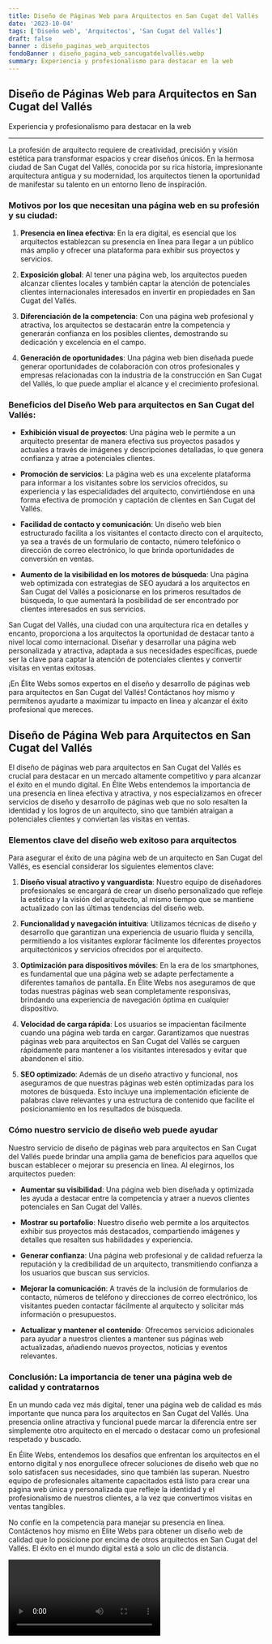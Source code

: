 ```yaml
---
title: Diseño de Páginas Web para Arquitectos en San Cugat del Vallés
date: '2023-10-04'
tags: ['Diseño web', 'Arquitectos', 'San Cugat del Vallés']
draft: false
banner : diseño_paginas_web_arquitectos
fondoBanner : diseño_pagina_web_sancugatdelvallés.webp
summary: Experiencia y profesionalismo para destacar en la web
---
```


## Diseño de Páginas Web para Arquitectos en San Cugat del Vallés

Experiencia y profesionalismo para destacar en la web

---

La profesión de arquitecto requiere de creatividad, precisión y visión estética para transformar espacios y crear diseños únicos. En la hermosa ciudad de San Cugat del Vallés, conocida por su rica historia, impresionante arquitectura antigua y su modernidad, los arquitectos tienen la oportunidad de manifestar su talento en un entorno lleno de inspiración.

### Motivos por los que necesitan una página web en su profesión y su ciudad:

1. **Presencia en línea efectiva**: En la era digital, es esencial que los arquitectos establezcan su presencia en línea para llegar a un público más amplio y ofrecer una plataforma para exhibir sus proyectos y servicios.

2. **Exposición global**: Al tener una página web, los arquitectos pueden alcanzar clientes locales y también captar la atención de potenciales clientes internacionales interesados en invertir en propiedades en San Cugat del Vallés.

3. **Diferenciación de la competencia**: Con una página web profesional y atractiva, los arquitectos se destacarán entre la competencia y generarán confianza en los posibles clientes, demostrando su dedicación y excelencia en el campo.

4. **Generación de oportunidades**: Una página web bien diseñada puede generar oportunidades de colaboración con otros profesionales y empresas relacionadas con la industria de la construcción en San Cugat del Vallés, lo que puede ampliar el alcance y el crecimiento profesional.

### Beneficios del Diseño Web para arquitectos en San Cugat del Vallés:

- **Exhibición visual de proyectos**: Una página web le permite a un arquitecto presentar de manera efectiva sus proyectos pasados y actuales a través de imágenes y descripciones detalladas, lo que genera confianza y atrae a potenciales clientes.

- **Promoción de servicios**: La página web es una excelente plataforma para informar a los visitantes sobre los servicios ofrecidos, su experiencia y las especialidades del arquitecto, convirtiéndose en una forma efectiva de promoción y captación de clientes en San Cugat del Vallés.

- **Facilidad de contacto y comunicación**: Un diseño web bien estructurado facilita a los visitantes el contacto directo con el arquitecto, ya sea a través de un formulario de contacto, número telefónico o dirección de correo electrónico, lo que brinda oportunidades de conversión en ventas.

- **Aumento de la visibilidad en los motores de búsqueda**: Una página web optimizada con estrategias de SEO ayudará a los arquitectos en San Cugat del Vallés a posicionarse en los primeros resultados de búsqueda, lo que aumentará la posibilidad de ser encontrado por clientes interesados en sus servicios.

San Cugat del Vallés, una ciudad con una arquitectura rica en detalles y encanto, proporciona a los arquitectos la oportunidad de destacar tanto a nivel local como internacional. Diseñar y desarrollar una página web personalizada y atractiva, adaptada a sus necesidades específicas, puede ser la clave para captar la atención de potenciales clientes y convertir visitas en ventas exitosas.

¡En Élite Webs somos expertos en el diseño y desarrollo de páginas web para arquitectos en San Cugat del Vallés! Contáctanos hoy mismo y permítenos ayudarte a maximizar tu impacto en línea y alcanzar el éxito profesional que mereces.

<GifSeo />

<Cta />

## Diseño de Página Web para Arquitectos en San Cugat del Vallés

El diseño de páginas web para arquitectos en San Cugat del Vallés es crucial para destacar en un mercado altamente competitivo y para alcanzar el éxito en el mundo digital. En Élite Webs entendemos la importancia de una presencia en línea efectiva y atractiva, y nos especializamos en ofrecer servicios de diseño y desarrollo de páginas web que no solo resalten la identidad y los logros de un arquitecto, sino que también atraigan a potenciales clientes y conviertan las visitas en ventas.

### Elementos clave del diseño web exitoso para arquitectos

Para asegurar el éxito de una página web de un arquitecto en San Cugat del Vallés, es esencial considerar los siguientes elementos clave:

1. **Diseño visual atractivo y vanguardista**: Nuestro equipo de diseñadores profesionales se encargará de crear un diseño personalizado que refleje la estética y la visión del arquitecto, al mismo tiempo que se mantiene actualizado con las últimas tendencias del diseño web.

2. **Funcionalidad y navegación intuitiva**: Utilizamos técnicas de diseño y desarrollo que garantizan una experiencia de usuario fluida y sencilla, permitiendo a los visitantes explorar fácilmente los diferentes proyectos arquitectónicos y servicios ofrecidos por el arquitecto.

3. **Optimización para dispositivos móviles**: En la era de los smartphones, es fundamental que una página web se adapte perfectamente a diferentes tamaños de pantalla. En Élite Webs nos aseguramos de que todas nuestras páginas web sean completamente responsivas, brindando una experiencia de navegación óptima en cualquier dispositivo.

4. **Velocidad de carga rápida**: Los usuarios se impacientan fácilmente cuando una página web tarda en cargar. Garantizamos que nuestras páginas web para arquitectos en San Cugat del Vallés se carguen rápidamente para mantener a los visitantes interesados y evitar que abandonen el sitio.

5. **SEO optimizado**: Además de un diseño atractivo y funcional, nos aseguramos de que nuestras páginas web estén optimizadas para los motores de búsqueda. Esto incluye una implementación eficiente de palabras clave relevantes y una estructura de contenido que facilite el posicionamiento en los resultados de búsqueda.

### Cómo nuestro servicio de diseño web puede ayudar

Nuestro servicio de diseño de páginas web para arquitectos en San Cugat del Vallés puede brindar una amplia gama de beneficios para aquellos que buscan establecer o mejorar su presencia en línea. Al elegirnos, los arquitectos pueden:

- **Aumentar su visibilidad**: Una página web bien diseñada y optimizada les ayuda a destacar entre la competencia y atraer a nuevos clientes potenciales en San Cugat del Vallés.

- **Mostrar su portafolio**: Nuestro diseño web permite a los arquitectos exhibir sus proyectos más destacados, compartiendo imágenes y detalles que resalten sus habilidades y experiencia.

- **Generar confianza**: Una página web profesional y de calidad refuerza la reputación y la credibilidad de un arquitecto, transmitiendo confianza a los usuarios que buscan sus servicios.

- **Mejorar la comunicación**: A través de la inclusión de formularios de contacto, números de teléfono y direcciones de correo electrónico, los visitantes pueden contactar fácilmente al arquitecto y solicitar más información o presupuestos.

- **Actualizar y mantener el contenido**: Ofrecemos servicios adicionales para ayudar a nuestros clientes a mantener sus páginas web actualizadas, añadiendo nuevos proyectos, noticias y eventos relevantes.

### Conclusión: La importancia de tener una página web de calidad y contratarnos

En un mundo cada vez más digital, tener una página web de calidad es más importante que nunca para los arquitectos en San Cugat del Vallés. Una presencia online atractiva y funcional puede marcar la diferencia entre ser simplemente otro arquitecto en el mercado o destacar como un profesional respetado y buscado.

En Élite Webs, entendemos los desafíos que enfrentan los arquitectos en el entorno digital y nos enorgullece ofrecer soluciones de diseño web que no solo satisfacen sus necesidades, sino que también las superan. Nuestro equipo de profesionales altamente capacitados está listo para crear una página web única y personalizada que refleje la identidad y el profesionalismo de nuestros clientes, a la vez que convertimos visitas en ventas tangibles.

No confíe en la competencia para manejar su presencia en línea. Contáctenos hoy mismo en Élite Webs para obtener un diseño web de calidad que lo posicione por encima de otros arquitectos en San Cugat del Vallés. El éxito en el mundo digital está a solo un clic de distancia.

<Video />

<CtaBot job='Arquitectos' city='San Cugat del Vallés'/>

<Gmaps query='San Cugat del Vallés+españa+maps' />